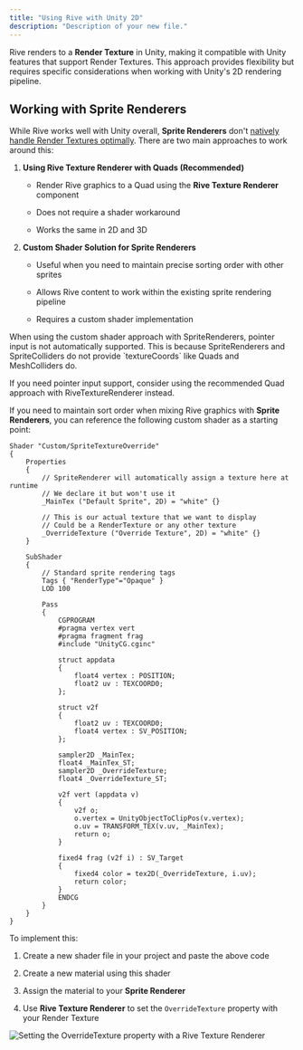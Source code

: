 ```yaml
---
title: "Using Rive with Unity 2D"
description: "Description of your new file."
---
```


Rive renders to a **Render Texture** in Unity, making it compatible with Unity features that support Render Textures. This approach provides flexibility but requires specific considerations when working with Unity's 2D rendering pipeline.

## Working with Sprite Renderers

While Rive works well with Unity overall, **Sprite Renderers** don't [natively handle Render Textures optimally](https://discussions.unity.com/t/how-to-apply-a-render-texture-from-a-camera-to-a-sprite-for-an-object-with-sprite-renderer/257199). There are two main approaches to work around this:

1. **Using Rive Texture Renderer with Quads (Recommended)**

   * Render Rive graphics to a Quad using the **Rive Texture Renderer** component

   * Does not require a shader workaround

   * Works the same in 2D and 3D

2. **Custom Shader Solution for Sprite Renderers**

   * Useful when you need to maintain precise sorting order with other sprites

   * Allows Rive content to work within the existing sprite rendering pipeline

   * Requires a custom shader implementation

<Warning>
  When using the custom shader approach with SpriteRenderers, pointer input is not automatically supported. This is because SpriteRenderers and SpriteColliders do not provide `textureCoords` like Quads and MeshColliders do.&#x20;

  If you need pointer input support, consider using the recommended Quad approach with RiveTextureRenderer instead.
</Warning>

If you need to maintain sort order when mixing Rive graphics with **Sprite Renderers**, you can reference the following custom shader as a starting point:

```
Shader "Custom/SpriteTextureOverride"
{
    Properties
    {
        // SpriteRenderer will automatically assign a texture here at runtime
        // We declare it but won't use it
        _MainTex ("Default Sprite", 2D) = "white" {}
        
        // This is our actual texture that we want to display
        // Could be a RenderTexture or any other texture
        _OverrideTexture ("Override Texture", 2D) = "white" {}
    }
    
    SubShader
    {
        // Standard sprite rendering tags
        Tags { "RenderType"="Opaque" }
        LOD 100
        
        Pass
        {
            CGPROGRAM
            #pragma vertex vert
            #pragma fragment frag
            #include "UnityCG.cginc"
            
            struct appdata
            {
                float4 vertex : POSITION;
                float2 uv : TEXCOORD0;
            };
            
            struct v2f
            {
                float2 uv : TEXCOORD0;
                float4 vertex : SV_POSITION;
            }; 
            
            sampler2D _MainTex;
            float4 _MainTex_ST;
            sampler2D _OverrideTexture;
            float4 _OverrideTexture_ST;
            
            v2f vert (appdata v)
            {
                v2f o;
                o.vertex = UnityObjectToClipPos(v.vertex);
                o.uv = TRANSFORM_TEX(v.uv, _MainTex);
                return o;
            }
            
            fixed4 frag (v2f i) : SV_Target
            {
                fixed4 color = tex2D(_OverrideTexture, i.uv);
                return color;
            }
            ENDCG
        }
    }
}
```

To implement this:

1. Create a new shader file in your project and paste the above code

2. Create a new material using this shader

3. Assign the material to your **Sprite Renderer**

4. Use **Rive Texture Renderer** to set the `OverrideTexture` property with your Render Texture

![Setting the OverrideTexture property with a Rive Texture Renderer](/unity-spriterenderer-override-texture-property.jpg)